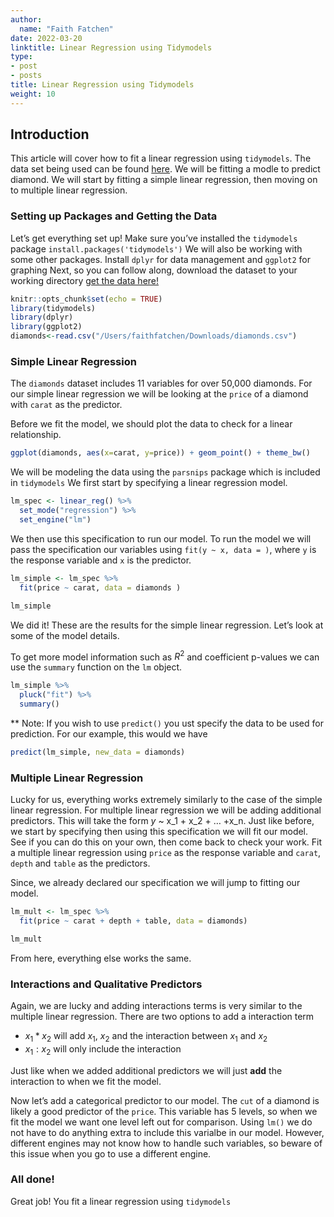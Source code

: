 ```yaml
---
author:
  name: "Faith Fatchen"
date: 2022-03-20
linktitle: Linear Regression using Tidymodels
type:
- post
- posts
title: Linear Regression using Tidymodels
weight: 10
---
```


## Introduction

This article will cover how to fit a linear regression using `tidymodels`. The data set being used can be found [here](https://www.kaggle.com/shivam2503/diamonds). We will be fitting a modle to predict diamond. We will start by fitting a simple linear regression, then moving on to multiple linear regression.

### Setting up Packages and Getting the Data

Let's get everything set up! Make sure you've installed the `tidymodels` package `install.packages('tidymodels')` We will also be working with some other packages. Install `dplyr` for data management and `ggplot2` for graphing Next, so you can follow along, download the dataset to your working directory [get the data here!](https://www.kaggle.com/shivam2503/diamonds)

```r
knitr::opts_chunk$set(echo = TRUE)
library(tidymodels)
library(dplyr)
library(ggplot2)
diamonds<-read.csv("/Users/faithfatchen/Downloads/diamonds.csv")
```

### Simple Linear Regression

The `diamonds` dataset includes 11 variables for over 50,000 diamonds. For our simple linear regression we will be looking at the `price` of a diamond with `carat` as the predictor.

Before we fit the model, we should plot the data to check for a linear relationship.

```r
ggplot(diamonds, aes(x=carat, y=price)) + geom_point() + theme_bw()
```

We will be modeling the data using the `parsnips` package which is included in `tidymodels` We first start by specifying a linear regression model.

```r
lm_spec <- linear_reg() %>%
  set_mode("regression") %>%
  set_engine("lm")
```

We then use this specification to run our model. To run the model we will pass the specification our variables using `fit(y ~ x, data = )`, where `y` is the response variable and `x` is the predictor.

```r
lm_simple <- lm_spec %>%
  fit(price ~ carat, data = diamonds ) 

lm_simple
```

We did it! These are the results for the simple linear regression. Let's look at some of the model details.

To get more model information such as $R^2$ and coefficient p-values we can use the `summary` function on the `lm` object.

```r
lm_simple %>% 
  pluck("fit") %>%
  summary()
```

\*\* Note: If you wish to use `predict()` you ust specify the data to be used for prediction. For our example, this would we have

```r
predict(lm_simple, new_data = diamonds)
```

### Multiple Linear Regression

Lucky for us, everything works extremely similarly to the case of the simple linear regression. For multiple linear regression we will be adding additional predictors. This will take the form $y$ \~ x_1 + x_2 + ... +x_n.
Just like before, we start by specifying then using this specification we will fit our model. See if you can do this on your own, then come back to check your work. Fit a multiple linear regression using `price` as the response variable and `carat`, `depth` and `table` as the predictors.






Since, we already declared our specification we will jump to fitting our model.

```r
lm_mult <- lm_spec %>% 
  fit(price ~ carat + depth + table, data = diamonds)

lm_mult

```

From here, everything else works the same. 

### Interactions and Qualitative Predictors 

Again, we are lucky and adding interactions terms is very similar to the multiple linear regression. There are two options to add a interaction term 

- $x_1 * x_2$ will add $x_1$, $x_2$ and the interaction between $x_1$ and $x_2$
- $x_1 : x_2$ will only include the interaction

Just like when we added additional predictors we will just $\textbf{add}$ the interaction to when we fit the model.

Now let's add a categorical predictor to our model. The `cut` of a diamond is likely a good predictor of the `price`. 
This variable has 5 levels, so when we fit the model we want one level left out for comparison. Using `lm()` we do not have to do anything extra to include this varialbe in our model. However, different engines may not know how to handle such variables, so beware of this issue when you go to use a different engine. 

### All done!

Great job! You fit a linear regression using `tidymodels`


